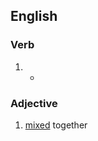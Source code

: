 ==English==

===Verb===
{{head|en|verb form}}

# {{en-past of|intermix}}
#* {{quote-book|en|year=1837|author={{w|Letitia Elizabeth Landon}}|title=Ethel Churchill|volume=2|pages=227-228|text=The banks of the Thames had gardens '''intermixed''' with the buildings, and the architecture was of a lighter character, while the beautiful old Abbey rose like a queen amid her court.}}

===Adjective===
{{en-adj|-}}

# [[mixed]] together